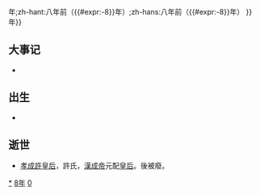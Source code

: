 {{noteTA
|1=zh:{{#expr:{{CURRENTYEAR}}-8}}年;zh-hant:八年前（{{#expr:{{CURRENTYEAR}}-8}}年）;zh-hans:八年前（{{#expr:{{CURRENTYEAR}}-8}}年）
}}
{{not|{{#expr:{{CURRENTYEAR}}-8}}年}}
{{yearTOC|-8|西汉'''[[绥和|绥和]]元年'''}}

== 大事记 ==
*
== 出生 ==
*
== 逝世 ==
{{Wikisource year mention}}
*[[孝成許皇后|孝成許皇后]]，許氏，[[漢成帝|漢成帝]]元配[[皇后|皇后]]。後被廢。

[[Category:前8年|*]]
[[Category:前0年代|8年]]
[[Category:前1世纪各年|0]]